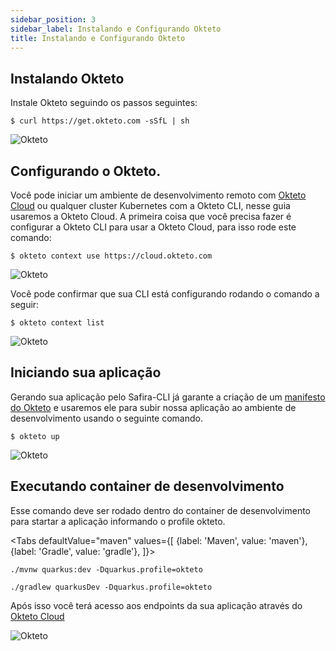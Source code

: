 ```yaml
---
sidebar_position: 3
sidebar_label: Instalando e Configurando Okteto
title: Instalando e Configurando Okteto
---
```



## Instalando Okteto

Instale Okteto seguindo os passos seguintes:

```
$ curl https://get.okteto.com -sSfL | sh
```
![Okteto](/img/screenshot/Okteto/Okteto1.png)
## Configurando o Okteto.

Você pode iniciar um ambiente de desenvolvimento remoto com [Okteto Cloud](https://cloud.okteto.com/) ou qualquer cluster Kubernetes com a Okteto CLI, nesse guia usaremos a Okteto Cloud.
A primeira coisa que você precisa fazer é configurar a Okteto CLI para usar a Okteto Cloud, para isso rode este comando:

```
$ okteto context use https://cloud.okteto.com
```

![Okteto](/img/screenshot/Okteto/Okteto2.png)

Você pode confirmar que sua CLI está configurando rodando o comando a seguir: 

```
$ okteto context list
```

![Okteto](/img/screenshot/Okteto/Okteto3.png)

## Iniciando sua aplicação

Gerando sua aplicação pelo Safira-CLI já garante a criação de um [manifesto do Okteto](https://www.okteto.com/docs/reference/manifest/) e usaremos ele para subir nossa aplicação ao ambiente de desenvolvimento 
usando o seguinte comando. 

```
$ okteto up
```

![Okteto](/img/screenshot/Okteto/Okteto4.png)

## Executando container de desenvolvimento

Esse comando deve ser rodado dentro do container de desenvolvimento para startar a aplicação informando o profile okteto.


<Tabs
    defaultValue="maven"
    values={[
        {label: 'Maven', value: 'maven'},
        {label: 'Gradle', value: 'gradle'},
    ]}>
<TabItem value="maven">

  
    ./mvnw quarkus:dev -Dquarkus.profile=okteto

    
</TabItem>
<TabItem value="gradle">


    ./gradlew quarkusDev -Dquarkus.profile=okteto


</TabItem>
</Tabs>


Após isso você terá acesso aos endpoints da sua aplicação através do [Okteto Cloud](https://cloud.okteto.com/)

![Okteto](/img/screenshot/Okteto/Okteto5.png)